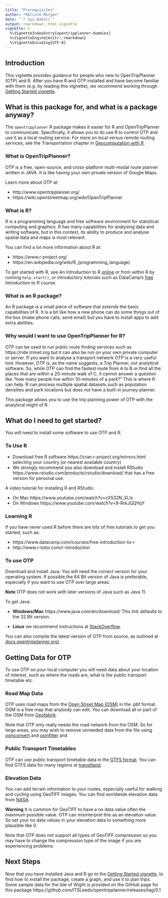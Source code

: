 ```yaml
---
title: "Prerequisites"
author: "Malcolm Morgan"
date: "`r Sys.Date()`"
output: rmarkdown::html_vignette
vignette: >
  %\VignetteIndexEntry{opentripplanner-dummies}
  %\VignetteEngine{knitr::rmarkdown}
  %\VignetteEncoding{UTF-8}
---
```



## Introduction

This vignette provides guidance for people who new to OpenTripPlanner (OTP) and R.
After you have R and OTP installed and have become familiar with them (e.g. by reading this vignette), we recommend working through [Getting Started vignette](https://itsleeds.github.io/opentripplanner/articles/opentripplanner.html).

## What is this package for, and what is a package anyway?

The `opentripplanner` R package makes it easier for R and OpenTripPlanner to communicate.
Specifically, it allows you to do use R to control OTP and use it as a local routing service.
For more on local versus remote routing services, see the Transportation chapter in [Geocomputation with R](https://geocompr.robinlovelace.net/transport.html).

### What is OpenTripPlanner?

OTP is a free, open-source, and cross-platform multi-modal route planner written in JAVA.  It is like having your own private version of Google Maps.

Learn more about OTP at:

* http://www.opentripplanner.org/
* https://wiki.openstreetmap.org/wiki/OpenTripPlanner

### What is R?

R is a programming language and free software environment for statistical computing and graphics.  R has many capabilities for analysing data and writing software, but in this context, its ability to produce and analyse spatial data and maps is most relevant.

You can find a lot more information about R at:

* https://www.r-project.org/ 
* https://en.wikipedia.org/wiki/R_(programming_language) 

To get started with R, see An Introduction to R [online](https://cran.r-project.org/doc/manuals/r-release/R-intro.pdf) or from within R by running `help.start()`, or introductory tutorials such as DataCamp's [free](https://www.datacamp.com/courses/free-introduction-to-r) Introduction to R course.

### What is an R package?

An R package is a small piece of software that extends the basic capabilities of R. It is a bit like how a new phone can do some things out of the box (make phone calls, send email) but you have to install apps to add extra abilities.

### Why would I want to use OpenTripPlanner for R?

OTP can be used to run public route finding services such as https://ride.trimet.org but it can also be run on your own private computer or server. If you want to analyse a transport network OTP is a very useful tool. However, OTP is, as the name suggests, a Trip Planner, not analytical software.  So, while OTP can find the fastest route from A to B or find all the places that are within a 20-minute walk of C, it cannot answer a question like “how many people live within 10-minutes of a park?”  This is where R can help.  R can process multiple spatial datasets such as population densities and park locations but does not have a built-in journey planner. 

This package allows you to use the trip planning power of OTP with the analytical might of R.

## What do I need to get started?

You will need to install some software to use OTP and R.

### To Use R

* Download free R software https://cran.r-project.org/mirrors.html selecting your country (or nearest available country)
* We strongly recommend you also download and install RStudio https://www.rstudio.com/products/rstudio/download/ that has a free version for personal use.

A video tutorial for installing R and RStudio 

* On Mac https://www.youtube.com/watch?v=cX532N_XLIs 
* On Windows https://www.youtube.com/watch?v=9-RrkJQQYqY 

### Learning R

If you have never used R before there are lots of free tutorials to get you started, such as:

* https://www.datacamp.com/courses/free-introduction-to-r
* http://www.r-tutor.com/r-introduction


### To use OTP

Download and install Java. You will need the correct version for your operating system. If possible the 64 Bit version of Java is preferable, especially if you want to use OTP over large areas.

**Note** OTP does not work with later versions of Java such as Java 11.

To get Java:

* **Windows/Mac** https://www.java.com/en/download/ This link defaults to the 32 Bit version.

* **Linux**  we recommend instructions at [StackOverflow](https://askubuntu.com/questions/740757/switch-between-multiple-java-versions).

You can also compile the latest version of OTP from source, as outlined at [docs.opentripplanner.org/](http://docs.opentripplanner.org/en/latest/Getting-OTP/).

## Getting Data for OTP

To use OTP on your local computer you will need data about your location of interest, such as where the roads are, what is the public transport timetable etc.

### Road Map Data

OTP uses road maps from the [Open Street Map (OSM)](https://www.openstreetmap.org) in the .pbf format. OSM is a free map that anybody can edit. You can download all or part of the OSM from [Geofabrik](https://download.geofabrik.de/).

Note that OTP only really needs the road network from the OSM. So for large areas, you may wish to remove unneeded data from the file using [osmconvert](https://wiki.openstreetmap.org/wiki/Osmconvert) and [osmfilter](https://wiki.openstreetmap.org/wiki/Osmfilter) and 

### Public Transport Timetables

OTP can use public transport timetable data in the [GTFS format](https://developers.google.com/transit/gtfs/). You can find GTFS data for many regions at  [transitland](https://transit.land/).

### Elevation Data

You can add terrain information to your routes, especially useful for walking and cycling using GeoTIFF images. You can find worldwide elevation data from [NASA](https://www2.jpl.nasa.gov/srtm/).

**Warning** It is common for GeoTIFF to have a no data value often the maximum possible value. OTP can misinterpret this as an elevation value. So set your no data values in your elevation data to something more plausible like 0.

Note that OTP does not support all types of GeoTIFF compression so you may have to change the compression type of the image if you are experiencing problems. 


## Next Steps

Now that you have installed Java and R go to the [Getting Started vignette](https://itsleeds.github.io/opentripplanner/articles/opentripplanner.html), to find how to install the package, create a graph, and use it to plan trips. 
Some sample data for the Isle of Wight is provided on the GitHub page for this package https://github.com/ITSLeeds/opentripplanner/releases/tag/0.1

